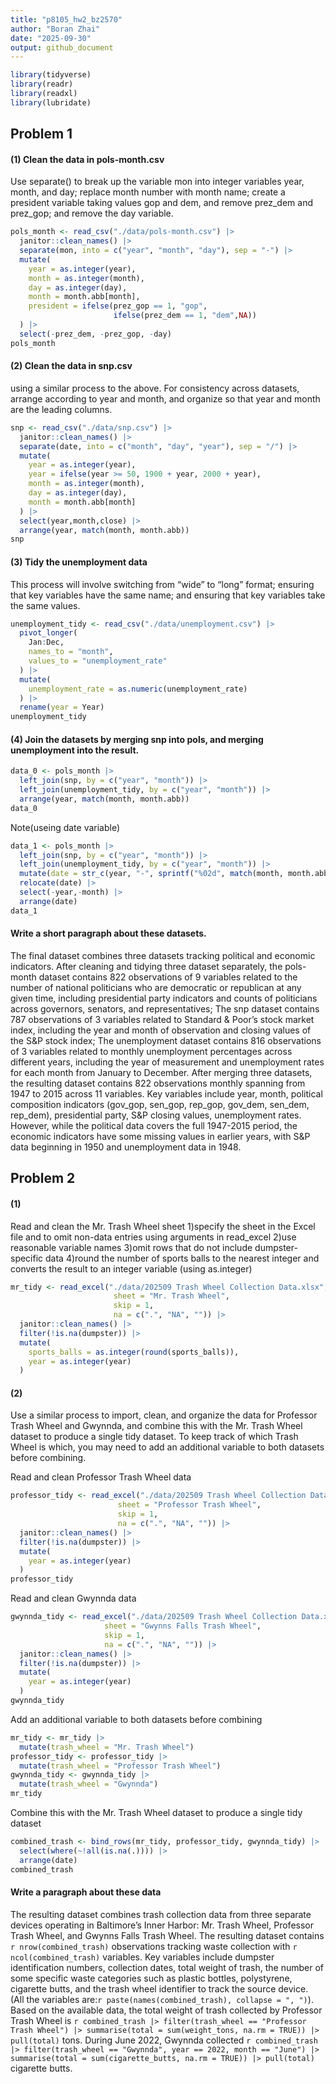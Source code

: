 ```yaml
---
title: "p8105_hw2_bz2570"
author: "Boran Zhai"
date: "2025-09-30"
output: github_document
---
```


```r
library(tidyverse)
library(readr)
library(readxl)
library(lubridate)
```

## Problem 1

#### (1) Clean the data in pols-month.csv
Use separate() to break up the variable mon into integer variables year, month, and day; replace month number with month name; create a president variable taking values gop and dem, and remove prez_dem and prez_gop; and remove the day variable.
```r
pols_month <- read_csv("./data/pols-month.csv") |> 
  janitor::clean_names() |>
  separate(mon, into = c("year", "month", "day"), sep = "-") |>
  mutate(
    year = as.integer(year),
    month = as.integer(month),
    day = as.integer(day),
    month = month.abb[month],
    president = ifelse(prez_gop == 1, "gop", 
                       ifelse(prez_dem == 1, "dem",NA))
  ) |>
  select(-prez_dem, -prez_gop, -day)
pols_month
```

#### (2) Clean the data in snp.csv 
using a similar process to the above. For consistency across datasets, arrange according to year and month, and organize so that year and month are the leading columns.
```r
snp <- read_csv("./data/snp.csv") |> 
  janitor::clean_names() |> 
  separate(date, into = c("month", "day", "year"), sep = "/") |> 
  mutate(
    year = as.integer(year),
    year = ifelse(year >= 50, 1900 + year, 2000 + year),
    month = as.integer(month),
    day = as.integer(day),
    month = month.abb[month]
  ) |>
  select(year,month,close) |>
  arrange(year, match(month, month.abb))
snp
```

#### (3) Tidy the unemployment data
This process will involve switching from “wide” to “long” format; ensuring that key variables have the same name; and ensuring that key variables take the same values.
```r
unemployment_tidy <- read_csv("./data/unemployment.csv") |> 
  pivot_longer(
    Jan:Dec,
    names_to = "month",
    values_to = "unemployment_rate"
  ) |>
  mutate(
    unemployment_rate = as.numeric(unemployment_rate)
  ) |>
  rename(year = Year)
unemployment_tidy 
```

#### (4) Join the datasets by merging snp into pols, and merging unemployment into the result.
```r
data_0 <- pols_month |>
  left_join(snp, by = c("year", "month")) |>
  left_join(unemployment_tidy, by = c("year", "month")) |>
  arrange(year, match(month, month.abb))
data_0
```

Note(useing date variable)
```r
data_1 <- pols_month |>
  left_join(snp, by = c("year", "month")) |>
  left_join(unemployment_tidy, by = c("year", "month")) |>
  mutate(date = str_c(year, "-", sprintf("%02d", match(month, month.abb))))|> 
  relocate(date) |> 
  select(-year,-month) |> 
  arrange(date)
data_1
```

#### Write a short paragraph about these datasets. 
The final dataset combines three datasets tracking political and economic indicators. After cleaning and tidying three dataset separately, the pols-month dataset contains 822 observations of 9 variables related to the number of national politicians who are democratic or republican at any given time, including presidential party indicators and counts of politicians across governors, senators, and representatives; The snp dataset contains 787 observations of 3 variables related to Standard & Poor's stock market index, including the year and month of observation and closing values of the S&P stock index; The unemployment dataset contains 816 observations of 3 variables related to monthly unemployment percentages across different years, including the year of measurement and unemployment rates for each month from January to December. After merging three datasets, the resulting dataset contains 822 observations monthly spanning from 1947 to 2015 across 11 variables. Key variables include year, month, political composition indicators (gov_gop, sen_gop, rep_gop, gov_dem, sen_dem, rep_dem), presidential party, S&P closing values, unemployment rates. However, while the political data covers the full 1947-2015 period, the economic indicators have some missing values in earlier years, with S&P data beginning in 1950 and unemployment data in 1948. 


## Problem 2

#### (1)
Read and clean the Mr. Trash Wheel sheet
1)specify the sheet in the Excel file and to omit non-data entries using arguments in read_excel
2)use reasonable variable names
3)omit rows that do not include dumpster-specific data
4)round the number of sports balls to the nearest integer and converts the result to an integer variable (using as.integer)
```r
mr_tidy <- read_excel("./data/202509 Trash Wheel Collection Data.xlsx", 
                       sheet = "Mr. Trash Wheel",
                       skip = 1,
                       na = c(".", "NA", "")) |>  
  janitor::clean_names() |>  
  filter(!is.na(dumpster)) |> 
  mutate(
    sports_balls = as.integer(round(sports_balls)), 
    year = as.integer(year)
  )

```

#### (2)
Use a similar process to import, clean, and organize the data for Professor Trash Wheel and Gwynnda, and combine this with the Mr. Trash Wheel dataset to produce a single tidy dataset. To keep track of which Trash Wheel is which, you may need to add an additional variable to both datasets before combining.

Read and clean Professor Trash Wheel data
```r
professor_tidy <- read_excel("./data/202509 Trash Wheel Collection Data.xlsx",
                        sheet = "Professor Trash Wheel",
                        skip = 1,
                        na = c(".", "NA", "")) |>
  janitor::clean_names() |>
  filter(!is.na(dumpster)) |> 
  mutate(
    year = as.integer(year)
  )
professor_tidy
```

Read and clean Gwynnda data
```r
gwynnda_tidy <- read_excel("./data/202509 Trash Wheel Collection Data.xlsx",
                     sheet = "Gwynns Falls Trash Wheel",
                     skip = 1,
                     na = c(".", "NA", "")) |>
  janitor::clean_names() |>
  filter(!is.na(dumpster)) |> 
  mutate(
    year = as.integer(year)
  )
gwynnda_tidy
```

Add an additional variable to both datasets before combining
```r
mr_tidy <- mr_tidy |> 
  mutate(trash_wheel = "Mr. Trash Wheel")
professor_tidy <- professor_tidy |> 
  mutate(trash_wheel = "Professor Trash Wheel")
gwynnda_tidy <- gwynnda_tidy |> 
  mutate(trash_wheel = "Gwynnda")
mr_tidy
```

Combine this with the Mr. Trash Wheel dataset to produce a single tidy dataset
```r
combined_trash <- bind_rows(mr_tidy, professor_tidy, gwynnda_tidy) |> 
  select(where(~!all(is.na(.)))) |> 
  arrange(date)
combined_trash
```


#### Write a paragraph about these data
The resulting dataset combines trash collection data from three separate devices operating in Baltimore's Inner Harbor: Mr. Trash Wheel, Professor Trash Wheel, and Gwynns Falls Trash Wheel. The resulting dataset contains `r nrow(combined_trash)` observations tracking waste collection with `r ncol(combined_trash)` variables. Key variables include dumpster identification numbers, collection dates, total weight of trash, the number of some specific waste categories such as plastic bottles, polystyrene, cigarette butts, and the trash wheel identifier to track the source device.<br>(All the variables are:`r paste(names(combined_trash), collapse = ", ")`).<br> Based on the available data, the total weight of trash collected by Professor Trash Wheel is `r combined_trash |> filter(trash_wheel == "Professor Trash Wheel") |> summarise(total = sum(weight_tons, na.rm = TRUE)) |> pull(total)` tons. During June 2022, Gwynnda collected `r combined_trash |> filter(trash_wheel == "Gwynnda", year == 2022, month == "June") |> summarise(total = sum(cigarette_butts, na.rm = TRUE)) |> pull(total)` cigarette butts.
